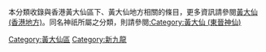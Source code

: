 {{Commons category|Wong Tai Sin}}

本分類收錄與香港黃大仙區下、黃大仙地方相關的條目，更多資訊請參閱[[黃大仙_(香港地方)|黃大仙 (香港地方)]]。同名神祇所屬之分類，則請參閱[[:Category:黃大仙_(東晉神仙)|:Category:黃大仙 (東晉神仙)]]

[[Category:黃大仙區|Category:黃大仙區]]
[[Category:新九龍|Category:新九龍]]